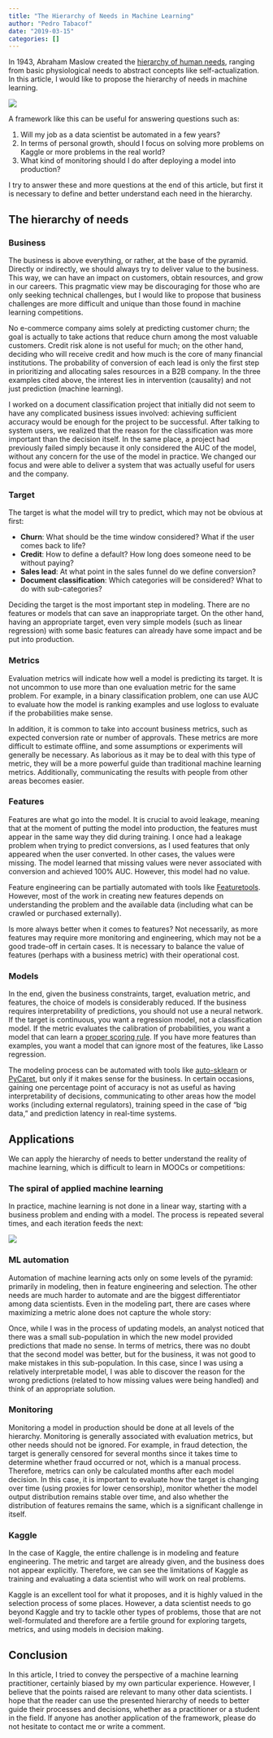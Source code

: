 ```yaml
---
title: "The Hierarchy of Needs in Machine Learning"
author: "Pedro Tabacof"
date: "2019-03-15"
categories: []
---
```


In 1943, Abraham Maslow created the [hierarchy of human needs](https://en.wikipedia.org/wiki/Maslow%27s_hierarchy_of_needs), ranging from basic physiological needs to abstract concepts like self-actualization. In this article, I would like to propose the hierarchy of needs in machine learning.

![](ml_needs_pyramid.png)

A framework like this can be useful for answering questions such as:

1. Will my job as a data scientist be automated in a few years?
2. In terms of personal growth, should I focus on solving more problems on Kaggle or more problems in the real world?
3. What kind of monitoring should I do after deploying a model into production?

I try to answer these and more questions at the end of this article, but first it is necessary to define and better understand each need in the hierarchy.

## The hierarchy of needs

### Business

The business is above everything, or rather, at the base of the pyramid. Directly or indirectly, we should always try to deliver value to the business. This way, we can have an impact on customers, obtain resources, and grow in our careers. This pragmatic view may be discouraging for those who are only seeking technical challenges, but I would like to propose that business challenges are more difficult and unique than those found in machine learning competitions.

No e-commerce company aims solely at predicting customer churn; the goal is actually to take actions that reduce churn among the most valuable customers. Credit risk alone is not useful for much; on the other hand, deciding who will receive credit and how much is the core of many financial institutions. The probability of conversion of each lead is only the first step in prioritizing and allocating sales resources in a B2B company. In the three examples cited above, the interest lies in intervention (causality) and not just prediction (machine learning).

I worked on a document classification project that initially did not seem to have any complicated business issues involved: achieving sufficient accuracy would be enough for the project to be successful. After talking to system users, we realized that the reason for the classification was more important than the decision itself. In the same place, a project had previously failed simply because it only considered the AUC of the model, without any concern for the use of the model in practice. We changed our focus and were able to deliver a system that was actually useful for users and the company.

### Target

The target is what the model will try to predict, which may not be obvious at first:

 * **Churn**: What should be the time window considered? What if the user comes back to life?
 * **Credit**: How to define a default? How long does someone need to be without paying?
 * **Sales lead**: At what point in the sales funnel do we define conversion?
 * **Document classification**: Which categories will be considered? What to do with sub-categories?

Deciding the target is the most important step in modeling. There are no features or models that can save an inappropriate target. On the other hand, having an appropriate target, even very simple models (such as linear regression) with some basic features can already have some impact and be put into production.

### Metrics

Evaluation metrics will indicate how well a model is predicting its target. It is not uncommon to use more than one evaluation metric for the same problem. For example, in a binary classification problem, one can use AUC to evaluate how the model is ranking examples and use logloss to evaluate if the probabilities make sense.

In addition, it is common to take into account business metrics, such as expected conversion rate or number of approvals. These metrics are more difficult to estimate offline, and some assumptions or experiments will generally be necessary. As laborious as it may be to deal with this type of metric, they will be a more powerful guide than traditional machine learning metrics. Additionally, communicating the results with people from other areas becomes easier.

### Features

Features are what go into the model. It is crucial to avoid leakage, meaning that at the moment of putting the model into production, the features must appear in the same way they did during training. I once had a leakage problem when trying to predict conversions, as I used features that only appeared when the user converted. In other cases, the values were missing. The model learned that missing values were never associated with conversion and achieved 100% AUC. However, this model had no value.

Feature engineering can be partially automated with tools like [Featuretools](https://www.featuretools.com/). However, most of the work in creating new features depends on understanding the problem and the available data (including what can be crawled or purchased externally).

Is more always better when it comes to features? Not necessarily, as more features may require more monitoring and engineering, which may not be a good trade-off in certain cases. It is necessary to balance the value of features (perhaps with a business metric) with their operational cost.

### Models

In the end, given the business constraints, target, evaluation metric, and features, the choice of models is considerably reduced. If the business requires interpretability of predictions, you should not use a neural network. If the target is continuous, you want a regression model, not a classification model. If the metric evaluates the calibration of probabilities, you want a model that can learn a [proper scoring rule](https://en.wikipedia.org/wiki/Scoring_rule#Proper_scoring_rules). If you have more features than examples, you want a model that can ignore most of the features, like Lasso regression.

The modeling process can be automated with tools like [auto-sklearn](https://automl.github.io/auto-sklearn/master/) or [PyCaret](https://pycaret.gitbook.io/docs/), but only if it makes sense for the business. In certain occasions, gaining one percentage point of accuracy is not as useful as having interpretability of decisions, communicating to other areas how the model works (including external regulators), training speed in the case of "big data," and prediction latency in real-time systems.

## Applications

We can apply the hierarchy of needs to better understand the reality of machine learning, which is difficult to learn in MOOCs or competitions:

### The spiral of applied machine learning

In practice, machine learning is not done in a linear way, starting with a business problem and ending with a model. The process is repeated several times, and each iteration feeds the next:

![](ml_applied_spiral.png)

### ML automation

Automation of machine learning acts only on some levels of the pyramid: primarily in modeling, then in feature engineering and selection. The other needs are much harder to automate and are the biggest differentiator among data scientists. Even in the modeling part, there are cases where maximizing a metric alone does not capture the whole story:

Once, while I was in the process of updating models, an analyst noticed that there was a small sub-population in which the new model provided predictions that made no sense. In terms of metrics, there was no doubt that the second model was better, but for the business, it was not good to make mistakes in this sub-population. In this case, since I was using a relatively interpretable model, I was able to discover the reason for the wrong predictions (related to how missing values were being handled) and think of an appropriate solution.

### Monitoring

Monitoring a model in production should be done at all levels of the hierarchy. Monitoring is generally associated with evaluation metrics, but other needs should not be ignored. For example, in fraud detection, the target is generally censored for several months since it takes time to determine whether fraud occurred or not, which is a manual process. Therefore, metrics can only be calculated months after each model decision. In this case, it is important to evaluate how the target is changing over time (using proxies for lower censorship), monitor whether the model output distribution remains stable over time, and also whether the distribution of features remains the same, which is a significant challenge in itself.

### Kaggle

In the case of Kaggle, the entire challenge is in modeling and feature engineering. The metric and target are already given, and the business does not appear explicitly. Therefore, we can see the limitations of Kaggle as training and evaluating a data scientist who will work on real problems.

Kaggle is an excellent tool for what it proposes, and it is highly valued in the selection process of some places. However, a data scientist needs to go beyond Kaggle and try to tackle other types of problems, those that are not well-formulated and therefore are a fertile ground for exploring targets, metrics, and using models in decision making.

## Conclusion

In this article, I tried to convey the perspective of a machine learning practitioner, certainly biased by my own particular experience. However, I believe that the points raised are relevant to many other data scientists. I hope that the reader can use the presented hierarchy of needs to better guide their processes and decisions, whether as a practitioner or a student in the field. If anyone has another application of the framework, please do not hesitate to contact me or write a comment.